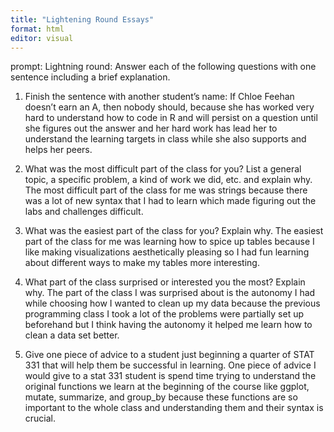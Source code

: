 ```yaml
---
title: "Lightening Round Essays"
format: html
editor: visual
---
```


prompt: Lightning round: Answer each of the following questions with one sentence including a brief explanation.

1)  Finish the sentence with another student's name: If Chloe Feehan doesn't earn an A, then nobody should, because she has worked very hard to understand how to code in R and will persist on a question until she figures out the answer and her hard work has lead her to understand the learning targets in class while she also supports and helps her peers.

2)  What was the most difficult part of the class for you? List a general topic, a specific problem, a kind of work we did, etc. and explain why. The most difficult part of the class for me was strings because there was a lot of new syntax that I had to learn which made figuring out the labs and challenges difficult.

3)  What was the easiest part of the class for you? Explain why. The easiest part of the class for me was learning how to spice up tables because I like making visualizations aesthetically pleasing so I had fun learning about different ways to make my tables more interesting.

4)  What part of the class surprised or interested you the most? Explain why. The part of the class I was surprised about is the autonomy I had while choosing how I wanted to clean up my data because the previous programming class I took a lot of the problems were partially set up beforehand but I think having the autonomy it helped me learn how to clean a data set better.

5)  Give one piece of advice to a student just beginning a quarter of STAT 331 that will help them be successful in learning. One piece of advice I would give to a stat 331 student is spend time trying to understand the original functions we learn at the beginning of the course like ggplot, mutate, summarize, and group_by because these functions are so important to the whole class and understanding them and their syntax is crucial.
